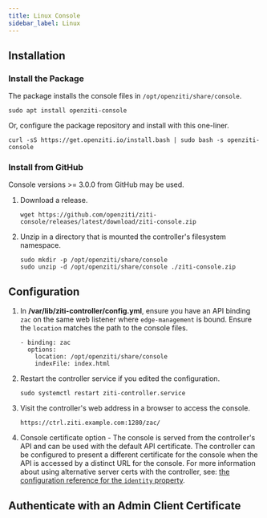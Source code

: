 ```yaml
---
title: Linux Console
sidebar_label: Linux
---
```



## Installation

### Install the Package

The package installs the console files in `/opt/openziti/share/console`.

```text title="Install the console package"
sudo apt install openziti-console
```

Or, configure the package repository and install with this one-liner.

```text title="Configure the package repository and install openziti-console"
curl -sS https://get.openziti.io/install.bash | sudo bash -s openziti-console
```

### Install from GitHub

Console versions >= 3.0.0 from GitHub may be used.

1. Download a release.

    ```text
    wget https://github.com/openziti/ziti-console/releases/latest/download/ziti-console.zip
    ```

1. Unzip in a directory that is mounted the controller's filesystem namespace.

    ```text
    sudo mkdir -p /opt/openziti/share/console
    sudo unzip -d /opt/openziti/share/console ./ziti-console.zip
    ```

## Configuration

1. In **/var/lib/ziti-controller/config.yml**, ensure you have an API binding `zac` on the same web listener where `edge-management` is bound. Ensure the `location` matches the path to the console files.

    ```text
    - binding: zac
      options:
        location: /opt/openziti/share/console
        indexFile: index.html
    ```

1. Restart the controller service if you edited the configuration.

    ```text
    sudo systemctl restart ziti-controller.service
    ```

1. Visit the controller's web address in a browser to access the console.

    ```text
    https://ctrl.ziti.example.com:1280/zac/
    ```

1. Console certificate option - The console is served from the controller's API and can be used with the default API certificate. The controller can be configured to present a different certificate for the console when the API is accessed by a distinct URL for the console. For more information about using alternative server certs with the controller, see: [the configuration reference for the `identity` property](/reference/30-configuration/conventions.md#identity).

## Authenticate with an Admin Client Certificate

<ConsoleAuthAdminClientCertificate />

<ConsolePublicCertsPlatformIntro />

<ConsolePublicCertsBasicSteps />

<ConsolePublicCertsConfigurationLink />
